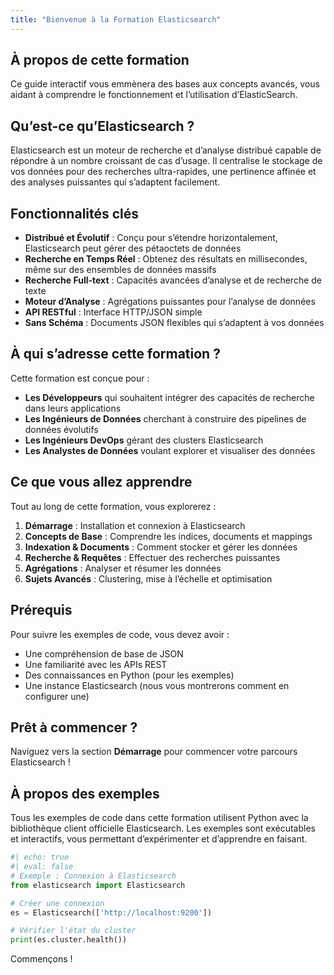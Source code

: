 ```yaml
---
title: "Bienvenue à la Formation Elasticsearch"
---
```


## À propos de cette formation

Ce guide interactif vous emmènera des bases aux concepts avancés, vous aidant à comprendre le fonctionnement et l'utilisation d'ElasticSearch.


## Qu'est-ce qu'Elasticsearch ?

Elasticsearch est un moteur de recherche et d'analyse distribué capable de répondre à un nombre croissant de cas d'usage. Il centralise le stockage de vos données pour des recherches ultra-rapides, une pertinence affinée et des analyses puissantes qui s'adaptent facilement.

## Fonctionnalités clés

- **Distribué et Évolutif** : Conçu pour s'étendre horizontalement, Elasticsearch peut gérer des pétaoctets de données
- **Recherche en Temps Réel** : Obtenez des résultats en millisecondes, même sur des ensembles de données massifs
- **Recherche Full-text** : Capacités avancées d'analyse et de recherche de texte
- **Moteur d'Analyse** : Agrégations puissantes pour l'analyse de données
- **API RESTful** : Interface HTTP/JSON simple
- **Sans Schéma** : Documents JSON flexibles qui s'adaptent à vos données

## À qui s'adresse cette formation ?

Cette formation est conçue pour :

- **Les Développeurs** qui souhaitent intégrer des capacités de recherche dans leurs applications
- **Les Ingénieurs de Données** cherchant à construire des pipelines de données évolutifs
- **Les Ingénieurs DevOps** gérant des clusters Elasticsearch
- **Les Analystes de Données** voulant explorer et visualiser des données

## Ce que vous allez apprendre

Tout au long de cette formation, vous explorerez :

1. **Démarrage** : Installation et connexion à Elasticsearch
2. **Concepts de Base** : Comprendre les indices, documents et mappings
3. **Indexation & Documents** : Comment stocker et gérer les données
4. **Recherche & Requêtes** : Effectuer des recherches puissantes
5. **Agrégations** : Analyser et résumer les données
6. **Sujets Avancés** : Clustering, mise à l'échelle et optimisation

## Prérequis

Pour suivre les exemples de code, vous devez avoir :

- Une compréhension de base de JSON
- Une familiarité avec les APIs REST
- Des connaissances en Python (pour les exemples)
- Une instance Elasticsearch (nous vous montrerons comment en configurer une)

:::{.callout-tip}
## Prêt à commencer ?
Naviguez vers la section **Démarrage** pour commencer votre parcours Elasticsearch !
:::

## À propos des exemples

Tous les exemples de code dans cette formation utilisent Python avec la bibliothèque client officielle Elasticsearch. Les exemples sont exécutables et interactifs, vous permettant d'expérimenter et d'apprendre en faisant.

```python
#| echo: true
#| eval: false
# Exemple : Connexion à Elasticsearch
from elasticsearch import Elasticsearch

# Créer une connexion
es = Elasticsearch(['http://localhost:9200'])

# Vérifier l'état du cluster
print(es.cluster.health())
```

Commençons !
